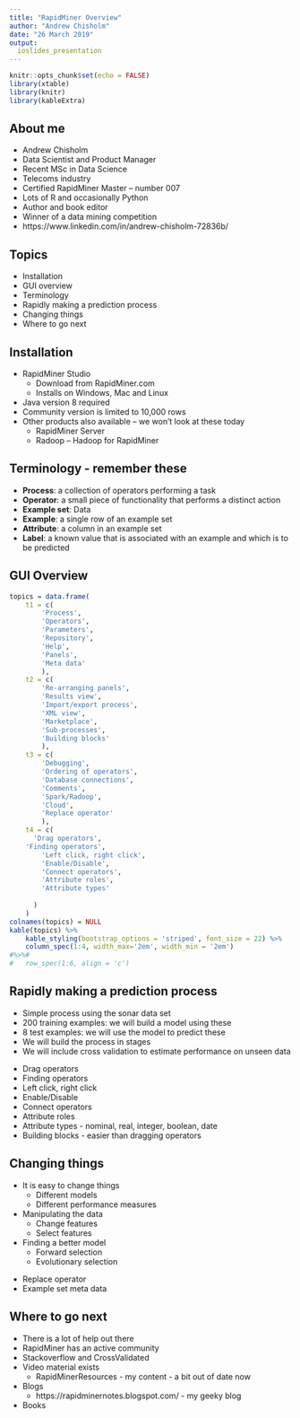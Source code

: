 ```yaml
---
title: "RapidMiner Overview"
author: "Andrew Chisholm"
date: "26 March 2019"
output: 
  ioslides_presentation
---
```


```r
knitr::opts_chunk$set(echo = FALSE)
library(xtable)
library(knitr)
library(kableExtra)
```

## About me

- Andrew Chisholm
- Data Scientist and Product Manager
- Recent MSc in Data Science
- Telecoms industry
- Certified RapidMiner Master – number 007
- Lots of R and occasionally Python
- Author and book editor
- Winner of a data mining competition
- https://www.linkedin.com/in/andrew-chisholm-72836b/

## Topics

* Installation
* GUI overview
* Terminology
* Rapidly making a prediction process
* Changing things
* Where to go next

## Installation

* RapidMiner Studio
    + Download from RapidMiner.com
    + Installs on Windows, Mac and Linux
* Java version 8 required
* Community version is limited to 10,000 rows
* Other products also available – we won’t look at these today
    + RapidMiner Server
    + Radoop – Hadoop for RapidMiner

## Terminology - remember these

* **Process**: a collection of operators performing a task
* **Operator**: a small piece of functionality that performs a distinct action
* **Example set**: Data
* **Example**: a single row of an example set
* **Attribute**: a column in an example set
* **Label**: a known value that is associated with an example and which is to be predicted

## GUI Overview

```r
topics = data.frame(
	t1 = c(
		'Process',
		'Operators',
		'Parameters',
		'Repository',
		'Help',
		'Panels',
		'Meta data'
		),
	t2 = c(
		'Re-arranging panels',
		'Results view',
		'Import/export process',
		'XML view',
		'Marketplace',
		'Sub-processes',
		'Building blocks'
		),
	t3 = c(
		'Debugging',
		'Ordering of operators',
		'Database connections',
		'Comments',
		'Spark/Radoop',
		'Cloud',
		'Replace operator'
		),
	t4 = c(
	  'Drag operators',
    'Finding operators',
		'Left click, right click',
		'Enable/Disable',
		'Connect operators',
		'Attribute roles',
		'Attribute types'
		
	  )
	)
colnames(topics) = NULL
kable(topics) %>% 
	kable_styling(bootstrap_options = 'striped', font_size = 22) %>%
	column_spec(1:4, width_max='2em', width_min = '2em')
#%>%#
#	row_spec(1:6, align = 'c')
```

## Rapidly making a prediction process

* Simple process using the sonar data set
* 200 training examples: we will build a model using these
* 8 test examples: we will use the model to predict these
* We will build the process in stages
* We will include cross validation to estimate performance on unseen data

<div class="notes">
- Drag operators
- Finding operators
- Left click, right click
- Enable/Disable
- Connect operators
- Attribute roles
- Attribute types - nominal, real, integer, boolean, date
- Building blocks - easier than dragging operators
</div>

## Changing things

* It is easy to change things
    + Different models
    + Different performance measures
* Manipulating the data
    + Change features
    + Select features
* Finding a better model
    + Forward selection
    + Evolutionary selection

<div class="notes">
- Replace operator
- Example set meta data
</div>

## Where to go next

* There is a lot of help out there
* RapidMiner has an active community 
* Stackoverflow and CrossValidated
* Video material exists
    + RapidMinerResources - my content - a bit out of date now
* Blogs
    + https://rapidminernotes.blogspot.com/ - my geeky blog
* Books

